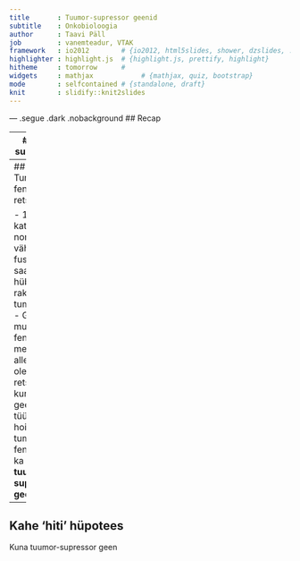 ```yaml
---
title       : Tuumor-supressor geenid
subtitle    : Onkobioloogia
author      : Taavi Päll
job         : vanemteadur, VTAK
framework   : io2012        # {io2012, html5slides, shower, dzslides, ...}
highlighter : highlight.js  # {highlight.js, prettify, highlight}
hitheme     : tomorrow      # 
widgets     : mathjax            # {mathjax, quiz, bootstrap}
mode        : selfcontained # {standalone, draft}
knit        : slidify::knit2slides
---
```


<!-- Limit image width and height -->
<style type="text/css">
img {     
  max-height: 480px;     
  max-width: 600px; 
}
</style>

<style> .title-slide {
  background-color: #FFFFFF; /*#CBE7A5 #EDE0CF; ; #CA9F9D*/
}

.title-slide hgroup > h1{
 font-family: 'Oswald', 'Helvetica', sanserif; 
}

.title-slide hgroup > h1, 
.title-slide hgroup > h2 {
  color: #535E43 ;  /* ; #EF5150*/
}
</style>

<!-- Center image on slide -->
<script type="text/javascript" src="http://ajax.aspnetcdn.com/ajax/jQuery/jquery-1.7.min.js"></script>
<script type="text/javascript">
$(function() {     
  $("p:has(img)").addClass('centered'); 
});
</script>

<!-- Italic -->
<style>
em {
  font-style: italic
}
</style>

<!-- Bold -->
<style>
strong {
  font-weight: bold;
}
</style>

--- .segue .dark .nobackground
## Recap

---
## Tuumor-supressor geen

Rakkude jagunemist kontrolliv ja pidurdav geen.

---
## Tumorigeenne fenotüüp on retsessiivne

- 1980. tehtud katsetes leiti, et normaalsete ja vähirakkude fuseerumisel saadud hübriidsed rakud kaotasid tumorigeensuse.
- Geneetikast: mutantse alleeli fenotüüp on metsik-tüüpi alleeli olemasolul retsessiivne.
    - kuna nende geenide metsik tüüpi alleel hoiab ära tumorigeense fenotüübi, siis ka nimetus 
    **tuumor-supressor geen**.

---
## Kahe 'hiti' hüpotees

Kuna tuumor-supressor geen
